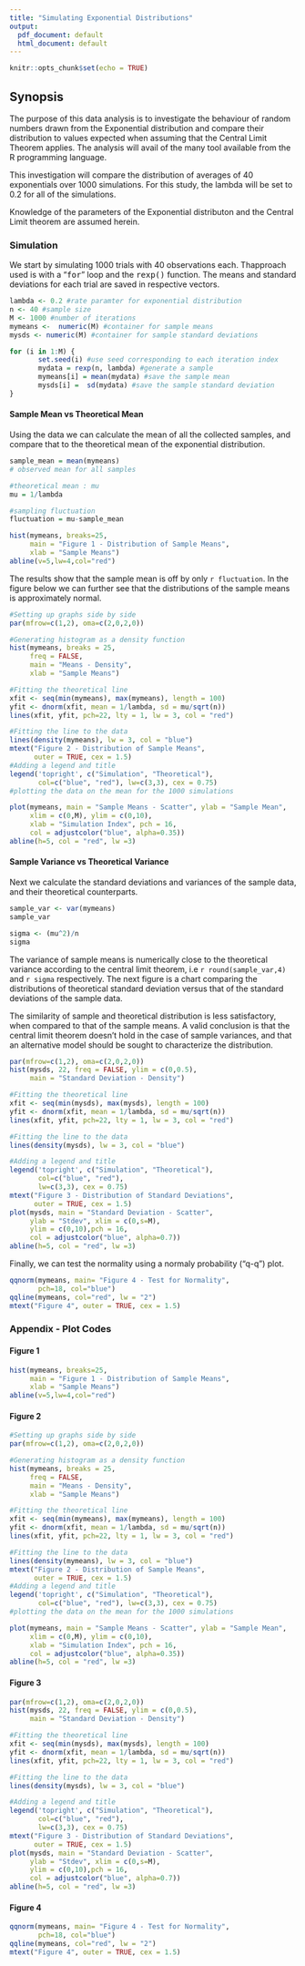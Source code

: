 ```yaml
---
title: "Simulating Exponential Distributions"
output:
  pdf_document: default
  html_document: default
---
```


```r
knitr::opts_chunk$set(echo = TRUE)
```

## Synopsis

The purpose of this data analysis is to investigate the behaviour of random numbers drawn from the Exponential distribution and compare their distribution to values expected when assuming that the Central Limit Theorem applies. The analysis will avail of the many tool available from the R programming language.

This investigation will compare the distribution of averages of 40 exponentials over 1000 simulations. For this study, the lambda will be set to 0.2 for all of the simulations. 

Knowledge of the parameters of the Exponential distributon and the Central Limit theorem are assumed herein.


### Simulation

We start by simulating 1000 trials with 40 observations each. Thapproach used is with a "<tt>for</tt>" loop and the <tt>rexp()</tt> function. The means and standard deviations for each trial are saved in respective vectors.

```r
lambda <- 0.2 #rate paramter for exponential distribution 
n <- 40 #sample size
M <- 1000 #number of iterations 
mymeans <-  numeric(M) #container for sample means 
mysds <- numeric(M) #container for sample standard deviations

for (i in 1:M) {
       set.seed(i) #use seed corresponding to each iteration index
       mydata = rexp(n, lambda) #generate a sample
       mymeans[i] = mean(mydata) #save the sample mean
       mysds[i] =  sd(mydata) #save the sample standard deviation
}
```


#### Sample Mean vs Theoretical Mean

Using the data we can calculate the mean of all the collected samples, and compare that to the theoretical mean of the exponential distribution.

```r
sample_mean = mean(mymeans)
# observed mean for all samples

#theoretical mean : mu 
mu = 1/lambda 

#sampling fluctuation
fluctuation = mu-sample_mean

hist(mymeans, breaks=25, 
     main = "Figure 1 - Distribution of Sample Means",
     xlab = "Sample Means")
abline(v=5,lw=4,col="red")
```

The results show that the sample mean is off by only ``r fluctuation``. 
In the figure below we can further see that the distributions of the sample means is approximately normal.

```r
#Setting up graphs side by side
par(mfrow=c(1,2), oma=c(2,0,2,0))

#Generating histogram as a density function
hist(mymeans, breaks = 25, 
     freq = FALSE, 
     main = "Means - Density",
     xlab = "Sample Means")

#Fitting the theoretical line
xfit <- seq(min(mymeans), max(mymeans), length = 100)
yfit <- dnorm(xfit, mean = 1/lambda, sd = mu/sqrt(n))
lines(xfit, yfit, pch=22, lty = 1, lw = 3, col = "red")

#Fitting the line to the data
lines(density(mymeans), lw = 3, col = "blue")
mtext("Figure 2 - Distribution of Sample Means", 
      outer = TRUE, cex = 1.5)
#Adding a legend and title
legend('topright', c("Simulation", "Theoretical"), 
       col=c("blue", "red"), lw=c(3,3), cex = 0.75)
#plotting the data on the mean for the 1000 simulations

plot(mymeans, main = "Sample Means - Scatter", ylab = "Sample Mean", 
     xlim = c(0,M), ylim = c(0,10), 
     xlab = "Simulation Index", pch = 16, 
     col = adjustcolor("blue", alpha=0.35))
abline(h=5, col = "red", lw =3)
```

#### Sample Variance vs Theoretical Variance

Next we calculate the standard deviations and variances of the sample data, and their theoretical counterparts.

```r
sample_var <- var(mymeans)
sample_var
```

```r
sigma <- (mu^2)/n
sigma
```

The variance of sample means is numerically close to the theoretical variance according to the central limit theorem, i.e `r round(sample_var,4)` and `r sigma` respectively. The next figure is a chart comparing the distributions of theoretical standard deviation versus that of the standard deviations of the sample data.

The similarity of sample and theoretical distribution is less satisfactory, when compared to that of the sample means. A valid conclusion is that the central limit theorem doesn't hold in the case of sample variances, and that an alternative model should be sought to characterize the distribution.

```r
par(mfrow=c(1,2), oma=c(2,0,2,0))
hist(mysds, 22, freq = FALSE, ylim = c(0,0.5), 
     main = "Standard Deviation - Density")

#Fitting the theoretical line
xfit <- seq(min(mysds), max(mysds), length = 100)
yfit <- dnorm(xfit, mean = 1/lambda, sd = mu/sqrt(n))
lines(xfit, yfit, pch=22, lty = 1, lw = 3, col = "red")

#Fitting the line to the data
lines(density(mysds), lw = 3, col = "blue")

#Adding a legend and title
legend('topright', c("Simulation", "Theoretical"), 
       col=c("blue", "red"), 
       lw=c(3,3), cex = 0.75)
mtext("Figure 3 - Distribution of Standard Deviations", 
      outer = TRUE, cex = 1.5)
plot(mysds, main = "Standard Deviation - Scatter", 
     ylab = "Stdev", xlim = c(0,s=M), 
     ylim = c(0,10),pch = 16, 
     col = adjustcolor("blue", alpha=0.7))
abline(h=5, col = "red", lw =3)
```

Finally, we can test the normality using a normaly probability ("q-q") plot.


```r
qqnorm(mymeans, main= "Figure 4 - Test for Normality",
       pch=18, col="blue")
qqline(mymeans, col="red", lw = "2")
mtext("Figure 4", outer = TRUE, cex = 1.5)
```

### Appendix - Plot Codes


#### Figure 1

```r
hist(mymeans, breaks=25, 
     main = "Figure 1 - Distribution of Sample Means",
     xlab = "Sample Means")
abline(v=5,lw=4,col="red")
```

#### Figure 2

```r
#Setting up graphs side by side
par(mfrow=c(1,2), oma=c(2,0,2,0))

#Generating histogram as a density function
hist(mymeans, breaks = 25, 
     freq = FALSE, 
     main = "Means - Density",
     xlab = "Sample Means")

#Fitting the theoretical line
xfit <- seq(min(mymeans), max(mymeans), length = 100)
yfit <- dnorm(xfit, mean = 1/lambda, sd = mu/sqrt(n))
lines(xfit, yfit, pch=22, lty = 1, lw = 3, col = "red")

#Fitting the line to the data
lines(density(mymeans), lw = 3, col = "blue")
mtext("Figure 2 - Distribution of Sample Means", 
      outer = TRUE, cex = 1.5)
#Adding a legend and title
legend('topright', c("Simulation", "Theoretical"), 
       col=c("blue", "red"), lw=c(3,3), cex = 0.75)
#plotting the data on the mean for the 1000 simulations

plot(mymeans, main = "Sample Means - Scatter", ylab = "Sample Mean", 
     xlim = c(0,M), ylim = c(0,10), 
     xlab = "Simulation Index", pch = 16, 
     col = adjustcolor("blue", alpha=0.35))
abline(h=5, col = "red", lw =3)
```

#### Figure 3

```r
par(mfrow=c(1,2), oma=c(2,0,2,0))
hist(mysds, 22, freq = FALSE, ylim = c(0,0.5), 
     main = "Standard Deviation - Density")

#Fitting the theoretical line
xfit <- seq(min(mysds), max(mysds), length = 100)
yfit <- dnorm(xfit, mean = 1/lambda, sd = mu/sqrt(n))
lines(xfit, yfit, pch=22, lty = 1, lw = 3, col = "red")

#Fitting the line to the data
lines(density(mysds), lw = 3, col = "blue")

#Adding a legend and title
legend('topright', c("Simulation", "Theoretical"), 
       col=c("blue", "red"), 
       lw=c(3,3), cex = 0.75)
mtext("Figure 3 - Distribution of Standard Deviations", 
      outer = TRUE, cex = 1.5)
plot(mysds, main = "Standard Deviation - Scatter", 
     ylab = "Stdev", xlim = c(0,s=M), 
     ylim = c(0,10),pch = 16, 
     col = adjustcolor("blue", alpha=0.7))
abline(h=5, col = "red", lw =3)
```

#### Figure 4

```r
qqnorm(mymeans, main= "Figure 4 - Test for Normality",
       pch=18, col="blue")
qqline(mymeans, col="red", lw = "2")
mtext("Figure 4", outer = TRUE, cex = 1.5)
```